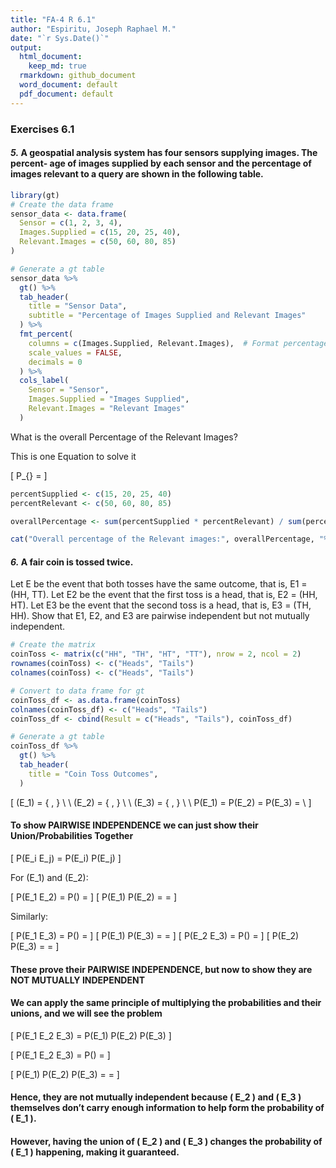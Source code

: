 ---
title: "FA-4 R 6.1"
author: "Espiritu, Joseph Raphael M."
date: "`r Sys.Date()`"
output:
  html_document:
    keep_md: true
  rmarkdown: github_document
  word_document: default
  pdf_document: default
---
### **Exercises 6.1**

#### ***5.*** A geospatial analysis system has four sensors supplying images. The percent- age of images supplied by each sensor and the percentage of images relevant to a query are shown in the following table.

``` {r echo= FALSE}
library(gt) 
# Create the data frame
sensor_data <- data.frame(
  Sensor = c(1, 2, 3, 4),
  Images.Supplied = c(15, 20, 25, 40),
  Relevant.Images = c(50, 60, 80, 85)
)

# Generate a gt table
sensor_data %>%
  gt() %>%
  tab_header(
    title = "Sensor Data",
    subtitle = "Percentage of Images Supplied and Relevant Images"
  ) %>%
  fmt_percent(
    columns = c(Images.Supplied, Relevant.Images),  # Format percentages
    scale_values = FALSE,
    decimals = 0
  ) %>%
  cols_label(
    Sensor = "Sensor",
    Images.Supplied = "Images Supplied",
    Relevant.Images = "Relevant Images"
  )
```

What is the overall Percentage of the Relevant Images?

This is one Equation to solve it

\[
P_{\text{overall}} = \frac{\sum (P_{\text{supplied}, i} \times P_{\text{relevant}, i})}{\sum P_{\text{supplied}, i}}
\]

```{r}
percentSupplied <- c(15, 20, 25, 40)
percentRelevant <- c(50, 60, 80, 85)

overallPercentage <- sum(percentSupplied * percentRelevant) / sum(percentSupplied)

cat("Overall percentage of the Relevant images:", overallPercentage, "%\n")
```
#### ***6.*** A fair coin is tossed twice.
Let E be the event that both tosses have the same outcome, that is, E1 = (HH, TT).
Let E2 be the event that the first toss is a head, that is, E2 = (HH, HT).
Let E3 be the event that the second toss is a head, that is, E3 = (TH, HH).
Show that E1, E2, and E3 are pairwise independent but not mutually independent.

``` {r echo = FALSE}
# Create the matrix
coinToss <- matrix(c("HH", "TH", "HT", "TT"), nrow = 2, ncol = 2)
rownames(coinToss) <- c("Heads", "Tails")
colnames(coinToss) <- c("Heads", "Tails")

# Convert to data frame for gt
coinToss_df <- as.data.frame(coinToss)
colnames(coinToss_df) <- c("Heads", "Tails")
coinToss_df <- cbind(Result = c("Heads", "Tails"), coinToss_df)

# Generate a gt table
coinToss_df %>%
  gt() %>%
  tab_header(
    title = "Coin Toss Outcomes",
  )
``` 

\[
(E_1) = \{ \text{HH}, \text{TT} \} \\
\text{E1 is the Event both results are the Same} \\
(E_2) = \{ \text{HH}, \text{HT} \} \\
\text{E2 is the Event first results are the Heads} \\
(E_3) = \{ \text{HH}, \text{TH} \} \\
\text{E3 is the Event second results are the Heads} \\
P(E_1) = P(E_2) = P(E_3) = \frac{1}{2} \\
\]

#### To show PAIRWISE INDEPENDENCE we can just show their Union/Probabilities Together

\[
P(E_i \cap E_j) = P(E_i) \times P(E_j)
\]

For \(E_1\) and \(E_2\):

\[
P(E_1 \cap E_2) = P(\text{HH}) = \frac{1}{4}
\]
\[
P(E_1) \times P(E_2) = \frac{1}{2} \times \frac{1}{2} = \frac{1}{4}
\]

Similarly:

\[
P(E_1 \cap E_3) = P(\text{HH}) = \frac{1}{4}
\]
\[
P(E_1) \times P(E_3) = \frac{1}{2} \times \frac{1}{2} = \frac{1}{4}
\]
\[
P(E_2 \cap E_3) = P(\text{HH}) = \frac{1}{4}
\]
\[
P(E_2) \times P(E_3) = \frac{1}{2} \times \frac{1}{2} = \frac{1}{4}
\]

#### These prove their PAIRWISE INDEPENDENCE, but now to show they are NOT MUTUALLY INDEPENDENT
#### We can apply the same principle of multiplying the probabilities and their unions, and we will see the problem


\[
P(E_1 \cap E_2 \cap E_3) = P(E_1) \times P(E_2) \times P(E_3)
\]

\[
P(E_1 \cap E_2 \cap E_3) = P(\text{HH}) = \frac{1}{4}
\]

\[
P(E_1) \times P(E_2) \times P(E_3) = \frac{1}{2} \times \frac{1}{2} \times \frac{1}{2} = \frac{1}{8}
\]

#### Hence, they are not mutually independent because \( E_2 \) and \( E_3 \) themselves don't carry enough information to help form the probability of \( E_1 \).  

#### However, having the union of \( E_2 \) and \( E_3 \) changes the probability of \( E_1 \) happening, making it guaranteed.





















